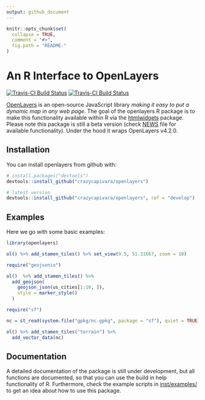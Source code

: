 ```yaml
---
output: github_document
---
```


<!-- README.md is generated from README.Rmd. Please edit that file -->

```r
knitr::opts_chunk$set(
  collapse = TRUE,
  comment = "#>",
  fig.path = "README-"
)
```

# An R Interface to OpenLayers

[![Travis-CI Build Status](https://travis-ci.org/crazycapivara/openlayers.svg?branch=master)](https://travis-ci.org/crazycapivara/openlayers) [![Travis-CI Build Status](https://travis-ci.org/crazycapivara/openlayers.svg?branch=develop)](https://travis-ci.org/crazycapivara/openlayers)

[OpenLayers](https://openlayers.org/) is an open-source JavaScript library _making it easy to put a dynamic map in any web page_. The goal of the openlayers R package is to make this functionality available within R via the [htmlwidgets](https://github.com/ramnathv/htmlwidgets) package. Please note this package is still a beta version (check [NEWS](NEWS.md) file for available functionality). Under the hood it wraps OpenLayers v4.2.0.

## Installation

You can install openlayers from github with:

```r
# install.packages("devtools")
devtools::install_github("crazycapivara/openlayers")

# latest version
devtools::install_github("crazycapivara/openlayers", ref = "develop")
```

## Examples

Here we go with some basic examples:

```r
library(openlayers)

ol() %>% add_stamen_tiles() %>% set_view(9.5, 51.31667, zoom = 10)

require("geojsonio")

ol()  %>% add_stamen_tiles() %>%
  add_geojson(
    geojson_json(us_cities[1:10, ]),
    style = marker_style()
  )

require("sf")

nc = st_read(system.file("gpkg/nc.gpkg", package = "sf"), quiet = TRUE)

ol() %>% add_stamen_tiles("terrain") %>%
  add_vector_data(nc)
```

## Documentation

A detailed documentation of the package is still under development, but all functions are documented, so that you can use the build in help functionality of R. Furthermore, check the example scripts in [inst/examples/](inst/examples/) to get an idea about how to use this package.
